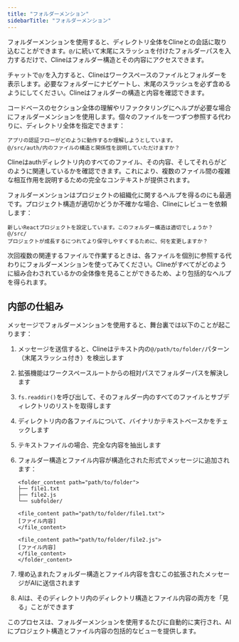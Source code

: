 ```yaml
---
title: "フォルダーメンション"
sidebarTitle: "フォルダーメンション"
---
```


フォルダーメンションを使用すると、ディレクトリ全体をClineとの会話に取り込むことができます。`@/`に続いて末尾にスラッシュを付けたフォルダーパスを入力するだけで、Clineはフォルダー構造とその内容にアクセスできます。

チャットで`@/`を入力すると、Clineはワークスペースのファイルとフォルダーを表示します。必要なフォルダーにナビゲートし、末尾のスラッシュを必ず含めるようにしてください。Clineはフォルダーの構造と内容を確認できます。

コードベースのセクション全体の理解やリファクタリングにヘルプが必要な場合にフォルダーメンションを使用します。個々のファイルを一つずつ参照する代わりに、ディレクトリ全体を指定できます：

```
アプリの認証フローがどのように動作するか理解しようとしています。
@/src/auth/内のファイルの構造と関係性を説明していただけますか？
```

Clineはauthディレクトリ内のすべてのファイル、その内容、そしてそれらがどのように関連しているかを確認できます。これにより、複数のファイル間の複雑な相互作用を説明するための完全なコンテキストが提供されます。

フォルダーメンションはプロジェクトの組織化に関するヘルプを得るのにも最適です。プロジェクト構造が適切かどうか不確かな場合、Clineにレビューを依頼します：

```
新しいReactプロジェクトを設定しています。このフォルダー構造は適切でしょうか？ @/src/
プロジェクトが成長するにつれてより保守しやすくするために、何を変更しますか？
```

次回複数の関連するファイルで作業するときは、各ファイルを個別に参照する代わりにフォルダーメンションを使ってみてください。Clineがすべてがどのように組み合わされているかの全体像を見ることができるため、より包括的なヘルプを得られます。

## 内部の仕組み

メッセージでフォルダーメンションを使用すると、舞台裏では以下のことが起こります：

1. メッセージを送信すると、Clineはテキスト内の`@/path/to/folder/`パターン（末尾スラッシュ付き）を検出します
2. 拡張機能はワークスペースルートからの相対パスでフォルダーパスを解決します
3. `fs.readdir()`を呼び出して、そのフォルダー内のすべてのファイルとサブディレクトリのリストを取得します
4. ディレクトリ内の各ファイルについて、バイナリかテキストベースかをチェックします
5. テキストファイルの場合、完全な内容を抽出します
6. フォルダー構造とファイル内容が構造化された形式でメッセージに追加されます：

    ```
    <folder_content path="path/to/folder">
    ├── file1.txt
    ├── file2.js
    └── subfolder/

    <file_content path="path/to/folder/file1.txt">
    [ファイル内容]
    </file_content>

    <file_content path="path/to/folder/file2.js">
    [ファイル内容]
    </file_content>
    </folder_content>
    ```

7. 埋め込まれたフォルダー構造とファイル内容を含むこの拡張されたメッセージがAIに送信されます
8. AIは、そのディレクトリ内のディレクトリ構造とファイル内容の両方を「見る」ことができます

このプロセスは、フォルダーメンションを使用するたびに自動的に実行され、AIにプロジェクト構造とファイル内容の包括的なビューを提供します。
